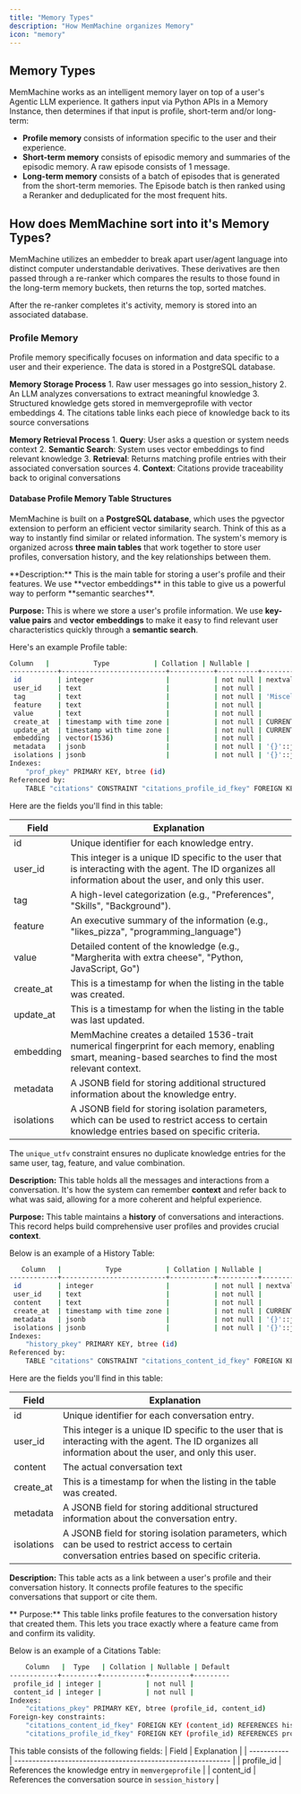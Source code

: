 ```yaml
---
title: "Memory Types"
description: "How MemMachine organizes Memory"
icon: "memory"
---
```

## Memory Types

MemMachine works as an intelligent memory layer on top of a user's Agentic LLM experience.  It gathers input via Python APIs in a Memory Instance, then determines if that input is profile, short-term and/or long-term:  
 - **Profile memory** consists of information specific to the user and their experience.  
 - **Short-term memory** consists of episodic memory and summaries of the episodic memory.  A raw episode consists of 1 message. 
 - **Long-term memory** consists of a batch of episodes that is generated from the short-term memories.  The Episode batch is then ranked using a Reranker and deduplicated for the most frequent hits.  

## How does MemMachine sort into it's Memory Types?

MemMachine utilizes an embedder to break apart user/agent language into distinct computer understandable derivatives.  These derivatives are then passed through a re-ranker which compares the results to those found in the long-term memory buckets, then returns the top, sorted matches.

After the re-ranker completes it's activity, memory is stored into an associated database.  



### Profile Memory

Profile memory specifically focuses on information and data specific to a user and their experience.  The data is stored in a PostgreSQL database.

**Memory Storage Process**
     1. Raw user messages go into session_history
     2. An LLM analyzes conversations to extract meaningful knowledge
     3. Structured knowledge gets stored in memvergeprofile with vector embeddings
     4. The citations table links each piece of knowledge back to its source conversations

**Memory Retrieval Process**
     1. **Query**: User asks a question or system needs context
     2. **Semantic Search**: System uses vector embeddings to find relevant knowledge
     3. **Retrieval**: Returns matching profile entries with their associated conversation sources
     4. **Context**: Citations provide traceability back to original conversations


#### Database Profile Memory Table Structures

MemMachine is built on a **PostgreSQL database**, which uses the pgvector extension to perform an efficient vector similarity search. Think of this as a way to instantly find similar or related information. The system's memory is organized across **three main tables** that work together to store user profiles, conversation history, and the key relationships between them.


<Tabs>
    <Tab title ="Profile Table">
 **Description:** This is the main table for storing a user's profile and their features. We use **vector embeddings** in this table to give us a powerful way to perform **semantic searches**.
 
 **Purpose:** This is where we store a user's profile information. We use **key-value pairs** and **vector embeddings** to make it easy to find relevant user characteristics quickly through a **semantic search**.

Here's an example Profile table:
```bash
Column   |           Type           | Collation | Nullable |             Default              
------------+--------------------------+-----------+----------+----------------------------------
 id         | integer                  |           | not null | nextval('prof_id_seq'::regclass)
 user_id    | text                     |           | not null | 
 tag        | text                     |           | not null | 'Miscellaneous'::text
 feature    | text                     |           | not null | 
 value      | text                     |           | not null | 
 create_at  | timestamp with time zone |           | not null | CURRENT_TIMESTAMP
 update_at  | timestamp with time zone |           | not null | CURRENT_TIMESTAMP
 embedding  | vector(1536)             |           | not null | 
 metadata   | jsonb                    |           | not null | '{}'::jsonb
 isolations | jsonb                    |           | not null | '{}'::jsonb
Indexes:
    "prof_pkey" PRIMARY KEY, btree (id)
Referenced by:
    TABLE "citations" CONSTRAINT "citations_profile_id_fkey" FOREIGN KEY (profile_id) REFERENCES prof(id) ON DELETE CASCADE
```

Here are the fields you'll find in this table:

| Field       | Explanation                                                  |
| ----------- | ------------------------------------------------------------ |
| id        | Unique identifier for each knowledge entry. |
| user_id   | This integer is a unique ID specific to the user that is interacting with the agent.  The ID organizes all information about the user, and only this user. |
| tag       | A high-level categorization (e.g., "Preferences", "Skills", "Background"). |
| feature   | An executive summary of the information (e.g., "likes_pizza", "programming_language") |
| value     | Detailed content of the knowledge (e.g., "Margherita with extra cheese", "Python, JavaScript, Go") |
| create_at | This is a timestamp for when the listing in the table was created. |
| update_at | This is a timestamp for when the listing in the table was last updated. |
| embedding | MemMachine creates a detailed 1536-trait numerical fingerprint for each memory, enabling smart, meaning-based searches to find the most relevant context. |
| metadata  | A JSONB field for storing additional structured information about the knowledge entry. |
| isolations | A JSONB field for storing isolation parameters, which can be used to restrict access to certain knowledge entries based on specific criteria. |

<Note> The `unique_utfv` constraint ensures no duplicate knowledge entries for the same user, tag, feature, and value combination. </Note>
</Tab>
    <Tab title="History Table">

**Description:** This table holds all the messages and interactions from a conversation. It's how the system can remember **context** and refer back to what was said, allowing for a more coherent and helpful experience.

**Purpose:** This table maintains a **history** of conversations and interactions. This record helps build comprehensive user profiles and provides crucial **context**.

Below is an example of a History Table:
```bash
   Column   |           Type           | Collation | Nullable |               Default               
------------+--------------------------+-----------+----------+-------------------------------------
 id         | integer                  |           | not null | nextval('history_id_seq'::regclass)
 user_id    | text                     |           | not null | 
 content    | text                     |           | not null | 
 create_at  | timestamp with time zone |           | not null | CURRENT_TIMESTAMP
 metadata   | jsonb                    |           | not null | '{}'::jsonb
 isolations | jsonb                    |           | not null | '{}'::jsonb
Indexes:
    "history_pkey" PRIMARY KEY, btree (id)
Referenced by:
    TABLE "citations" CONSTRAINT "citations_content_id_fkey" FOREIGN KEY (content_id) REFERENCES history(id) ON DELETE CASCADE
```
Here are the fields you'll find in this table:

| Field       | Explanation                                                  |
| ----------- | ------------------------------------------------------------ |
| id          | Unique identifier for each conversation entry. |
| user_id     | This integer is a unique ID specific to the user that is interacting with the agent.  The ID organizes all information about the user, and only this user. |
| content     | The actual conversation text |
| create_at  | This is a timestamp for when the listing in the table was created. |
| metadata    | A JSONB field for storing additional structured information about the conversation entry. |
| isolations | A JSONB field for storing isolation parameters, which can be used to restrict access to certain conversation entries based on specific criteria. |

</Tab>
    <Tab title="Citations Table">

**Description:** This table acts as a link between a user's profile and their conversation history. It connects profile features to the specific conversations that support or cite them.

** Purpose:** This table links profile features to the conversation history that created them. This lets you trace exactly where a feature came from and confirm its validity.

Below is an example of a Citations Table:
```bash
    Column   |  Type   | Collation | Nullable | Default 
------------+---------+-----------+----------+---------
 profile_id | integer |           | not null | 
 content_id | integer |           | not null | 
Indexes:
    "citations_pkey" PRIMARY KEY, btree (profile_id, content_id)
Foreign-key constraints:
    "citations_content_id_fkey" FOREIGN KEY (content_id) REFERENCES history(id) ON DELETE CASCADE
    "citations_profile_id_fkey" FOREIGN KEY (profile_id) REFERENCES prof(id) ON DELETE CASCADEgit st
```
This table consists of the following fields:
| Field       | Explanation                                                  |
| ----------- | ------------------------------------------------------------ |
| profile_id  | References the knowledge entry in `memvergeprofile` |
| content_id  | References the conversation source in `session_history` |
    </Tab>
</Tabs>
